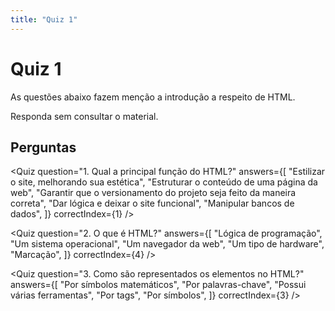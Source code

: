 ```yaml
---
title: "Quiz 1"
---
```



# Quiz 1

As questões abaixo fazem menção a introdução a respeito de HTML.

Responda sem consultar o material.

## Perguntas

<Quiz
  question="1. Qual a principal função do HTML?"
  answers={[
    "Estilizar o site, melhorando sua estética",
    "Estruturar o conteúdo de uma página da web",
    "Garantir que o versionamento do projeto seja feito da maneira correta",
    "Dar lógica e deixar o site funcional",
    "Manipular bancos de dados",
  ]}
  correctIndex={1}
/>

<Quiz
  question="2. O que é HTML?"
  answers={[
    "Lógica de programação",
    "Um sistema operacional",
    "Um navegador da web",
    "Um tipo de hardware",
    "Marcação",
  ]}
  correctIndex={4}
/>

<Quiz
  question="3. Como são representados os elementos no HTML?"
  answers={[
    "Por símbolos matemáticos",
    "Por palavras-chave",
    "Possui várias ferramentas",
    "Por tags",
    "Por símbolos",
  ]}
  correctIndex={3}
/>
